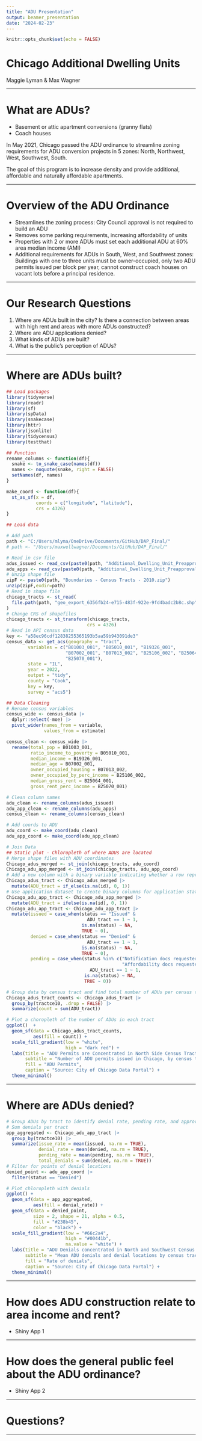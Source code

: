 ```yaml
---
title: "ADU Presentation"
output: beamer_presentation
date: "2024-02-23"
---
```


```r
knitr::opts_chunk$set(echo = FALSE)
```

# Chicago Additional Dwelling Units

Maggie Lyman & Max Wagner

---

# What are ADUs?

  - Basement or attic apartment conversions (granny flats)
  - Coach houses
  
In May 2021, Chicago passed the ADU ordinance to streamline zoning requirements for ADU conversion projects in 5 zones: North, Northwest, West, Southwest, South.

The goal of this program is to increase density and provide additional, affordable and naturally affordable apartments. 

---

# Overview of the ADU Ordinance

  - Streamlines the zoning process: City Council approval is not required to build an ADU
  - Removes some parking requirements, increasing affordability of units
  - Properties with 2 or more ADUs must set each additional ADU at 60% area median income (AMI)
  - Additional requirements for ADUs in South, West, and Southwest zones: Buildings with one to three units must be owner-occupied, only two ADU permits issued per block per year, cannot construct coach houses on vacant lots before a principal residence.
  
---

# Our Research Questions

  1. Where are ADUs built in the city? Is there a connection between areas with high rent and areas with more ADUs constructed? 
  2. Where are ADU applications denied?
  3. What kinds of ADUs are built?
  4. What is the public's perception of ADUs?
  
---

# Where are ADUs built?

```r
## Load packages
library(tidyverse)
library(readr)
library(sf)
library(spData)
library(snakecase)
library(httr)
library(jsonlite)
library(tidycensus)
library(testthat)

## Function
rename_columns <- function(df){ 
  snake <- to_snake_case(names(df))
  names <- noquote(snake, right = FALSE)
  setNames(df, names)
}

make_coord <- function(df){
  st_as_sf(x = df,
           coords = c("longitude", "latitude"),
           crs = 4326)
}

## Load data

# Add path
path <- "C:/Users/mlyma/OneDrive/Documents/GitHub/DAP_Final/"
# path <- "/Users/maxwellwagner/Documents/GitHub/DAP_Final/"

# Read in csv file
adus_issued <- read_csv(paste0(path, "Additional_Dwelling_Unit_Preapprovals_Issued_20240130.csv"))
adu_apps <- read_csv(paste0(path, "Additional_Dwelling_Unit_Preapproval_Applications_20240207.csv"))
# Unzip shape file
zipF <- paste0(path, "Boundaries - Census Tracts - 2010.zip")
unzip(zipF,exdir=path)
# Read in shape file
chicago_tracts <- st_read(
  file.path(path, "geo_export_6356fb24-e715-483f-922e-9fd4badc2b8c.shp")
)
# Change CRS of shapefiles
chicago_tracts <- st_transform(chicago_tracts, 
                              crs = 4326)
# Read in API census data
key <- "a58ec96cdf12838255365193b5aa59b943091de3"
census_data <- get_acs(geography = "tract",
        variables = c("B01003_001", "B05010_001", "B19326_001",
                      "B07002_001", "B07013_002", "B25106_002", "B25064_001",
                      "B25070_001"),
        state = "IL",
        year = 2022,
        output = "tidy",
        county = "Cook",
        key = key,
        survey = "acs5")

## Data Cleaning
# Rename census variables
census_wide <- census_data |>
  dplyr::select(-moe) |>
  pivot_wider(names_from = variable,
              values_from = estimate)

census_clean <- census_wide |>
  rename(total_pop = B01003_001,
         ratio_income_to_poverty = B05010_001,
         median_income = B19326_001,
         median_age = B07002_001,
         owner_occupied_housing = B07013_002,
         owner_occupied_by_perc_income = B25106_002,
         median_gross_rent = B25064_001,
         gross_rent_perc_income = B25070_001)

# Clean column names
adu_clean <- rename_columns(adus_issued)
adu_app_clean <- rename_columns(adu_apps)
census_clean <- rename_columns(census_clean)

# Add coords to ADU
adu_coord <- make_coord(adu_clean)
adu_app_coord <- make_coord(adu_app_clean)

# Join Data
## Static plot - Chloropleth of where ADUs are located
# Merge shape files with ADU coordinates
Chicago_adus_merged <- st_join(chicago_tracts, adu_coord)
Chicago_adu_app_merged <- st_join(chicago_tracts, adu_app_coord)
# Add a new column with a binary variable indicating whether a row represents an ADU permit issued
Chicago_adus_tract <- Chicago_adus_merged |>
  mutate(ADU_tract = if_else(is.na(id), 0, 1))
# Use application dataset to create binary columns for application status
Chicago_adu_app_tract <- Chicago_adu_app_merged |>
  mutate(ADU_tract = ifelse(is.na(id), 0, 1))
Chicago_adu_app_tract <- Chicago_adu_app_tract |>
  mutate(issued = case_when(status == "Issued" &
                              ADU_tract == 1 ~ 1,
                            is.na(status) ~ NA,
                            TRUE ~ 0),
         denied = case_when(status == "Denied" &
                              ADU_tract == 1 ~ 1,
                            is.na(status) ~ NA,
                            TRUE ~ 0),
         pending = case_when(status %in% c("Notification docs requested",
                                           "Affordability docs requested") &
                               ADU_tract == 1 ~ 1,
                             is.na(status) ~ NA,
                             TRUE ~ 0)) 

# Group data by census tract and find total number of ADUs per census tract
Chicago_adus_tract_counts <- Chicago_adus_tract |>
  group_by(tractce10, .drop = FALSE) |>
  summarize(count = sum(ADU_tract))
```

```r
# Plot a choropleth of the number of ADUs in each tract
ggplot()  +
  geom_sf(data = Chicago_adus_tract_counts, 
          aes(fill = count)) +
  scale_fill_gradient(low = "white", 
                      high = "dark red") + 
  labs(title = "ADU Permits are Concentrated in North Side Census Tracts", 
       subtitle = "Number of ADU permits issued in Chicago, by census tract",
       fill = "ADU Permits",
       caption = "Source: City of Chicago Data Portal") +
  theme_minimal() 
```

--- 

# Where are ADUs denied?

```r
# Group ADUs by tract to identify denial rate, pending rate, and approval rate
# Sum denials per tract
app_aggregated <- Chicago_adu_app_tract |>
  group_by(tractce10) |>
  summarize(issue_rate = mean(issued, na.rm = TRUE),
            denial_rate = mean(denied, na.rm = TRUE),
            pending_rate = mean(pending, na.rm = TRUE),
            total_denials = sum(denied, na.rm = TRUE))
# Filter for points of denial locations
denied_point <- adu_app_coord |>
  filter(status == "Denied")
```

```r
# Plot chloropleth with denials
ggplot() +
  geom_sf(data = app_aggregated,
          aes(fill = denial_rate)) +
  geom_sf(data = denied_point,
          size = 2, shape = 21, alpha = 0.5,
          fill = "#238b45",
          color = "black") +
  scale_fill_gradient(low = "#66c2a4",
                      high = "#00441b",
                      na.value = "white") +
  labs(title = "ADU Denials concentrated in North and Southwest Census Tracts", 
       subtitle = "Mean ADU denials and denial locations by census tract",
       fill = "Rate of denials",
       caption = "Source: City of Chicago Data Portal") +
  theme_minimal() 
```

---

# How does ADU construction relate to area income and rent?

 - Shiny App 1 
 
---

# How does the general public feel about the ADU ordinance?

  - Shiny App 2
  
---

# Questions?

---
 
